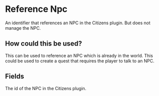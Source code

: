 
# Reference Npc

An identifier that references an NPC in the Citizens plugin. But does not manage the NPC.

## How could this be used?

This can be used to reference an NPC which is already in the world. This could be used to create a quest that requires the player to talk to an NPC.

## Fields

<SpeakersField />

<EntryField name="Npc Id" required>
    The id of the NPC in the Citizens plugin.
</EntryField>
